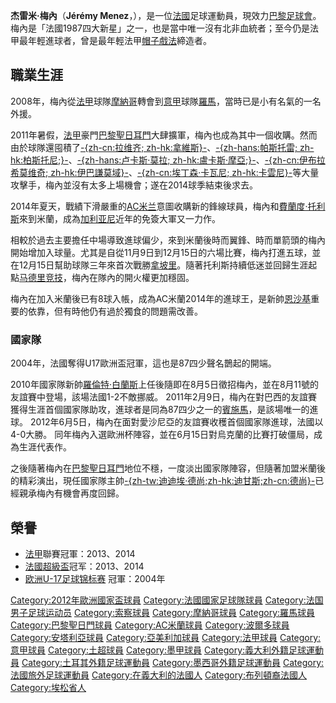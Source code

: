 {{noteta
|T=zh-hans:杰雷米·梅内;zh-hant:傑雷米·梅內;zh-hk:謝路美·文尼斯;zh-tw:傑雷米·梅內茲;zh-mo:謝路美·文尼斯;
|G1=意甲|G2=UEFA
|1=zh-hans:杰雷米;zh-hant:傑雷米;zh-hk:謝路美;zh-tw:傑雷米;zh-mo:謝路美;
|2=zh-hans:梅内;zh-hant:梅內;zh-hk:文尼斯;zh-tw:梅內茲;zh-mo:文尼斯;
|3=zh-hans:索肖;zh-hk:索察;zh-tw:索肖;
}}
{{Infobox Football biography
| playername          = 杰雷米·梅內<br /> '' Jérémy Menez ''
| image               = [[File:Jérémy_Ménez_(11-03-2012).JPG|250px]]
| fullname            = Jérémy Menez
| dateofbirth         = {{birth date and age|1987|5|7}}
| cityofbirth         = [[隆格瑞莫|隆格瑞莫]]
| countryofbirth      = {{FRA}}
| height              = {{Height|m=1.81}}
| position            = [[前鋒_(足球)|前鋒]]、[[中場|翼鋒]]
| currentclub         =  [[巴黎足球俱乐部|巴黎足球會]]
| clubnumber          = 39
| youthyears          = 
| youthclubs          = 
| years               = 2003-2006<br />2006-2008<br />2008-2011<br />2011-2014<br />2014-2016<br>2016-2017<br>2017-2018<BR>2018-2019<BR>2019-
| clubs               = [[索肖足球俱樂部|索肖]]<br />[[摩納哥足球俱樂部|摩納哥]]<br />[[羅馬足球俱樂部|羅馬]]<br />[[巴黎圣日耳曼足球俱乐部|巴黎圣日耳曼]]<br />[[米蘭足球俱樂部|AC米蘭]]<br>[[波爾多足球俱樂部|波爾多]]<br>[[安塔利亞體育|安塔利亞體育]]<BR>[[美洲足球俱樂部_(墨西哥)|美洲足球俱樂部 (墨西哥)]]<BR>[[巴黎足球俱乐部|巴黎足球會]]
| caps(goals)         = 55 {{0}}(7)<br />57 (14)<br />84 (7)<br />79 (14)<br />46 (20)<br />26（3）<br>7 (0)<BR>18 (5)
| nationalyears       =  2002-2003<br />2003-2004<br />2005<br />2005-2006<br />2008<br />2010-2013
| nationalteam        = {{flagicon|FRA}} [[法國16歲以下國家足球隊|法國U16]] <br /> {{flagicon|FRA}} [[法國17歲以下國家足球隊|法國U17]] <br /> {{flagicon|FRA}} [[法國18歲以下國家足球隊|法國U18]] <br /> {{flagicon|FRA}} [[法國19歲以下國家足球隊|法國U19]] <br /> {{flagicon|FRA}} [[法國21歲以下國家足球隊|法國U21]] <br /> {{flagicon|FRA}} [[法国国家足球队|法國]]
| nationalcaps(goals) = 14 (12)<br />17 (6)<br />6 (6)<br />9 (3)<br />3 (0)<br />24 (2)
| pcupdate            = 2019-89-27
| ntupdate            = 2013-3-26
}}
'''杰雷米·梅內'''（'''Jérémy Menez'''，{{bd|1987年|5月7日|catIdx=Menez, Jérémy}}），是一位[[法國|法國]]足球運動員，現效力[[巴黎足球俱乐部|巴黎足球會]]。梅內是「法國1987四大新星」之一，也是當中唯一沒有北非血統者；至今仍是法甲最年輕進球者，曾是最年輕法甲[[帽子戲法|帽子戲法]]締造者。

== 職業生涯 ==
2008年，梅內從[[法國足球甲級聯賽|法甲]]球隊[[摩納哥足球俱樂部|摩納哥]]轉會到[[意大利足球甲級聯賽|意甲]]球隊[[羅馬足球俱樂部|羅馬]]，當時已是小有名氣的一名外援。

2011年暑假，[[法甲|法甲]]豪門[[巴黎聖日耳門|巴黎聖日耳門]]大肆擴軍，梅內也成為其中一個收購。然而由於球隊還囤積了[[埃兹奎尔·拉维齐|-{zh-cn:拉维齐; zh-hk:拿維斯}-]]、[[哈維爾·帕斯托雷|-{zh-hans:帕斯托雷; zh-hk:柏斯托尼;}-]]、[[卢卡斯·罗德里格斯·莫拉·达席尔瓦|-{zh-hans:卢卡斯·莫拉; zh-hk:盧卡斯·摩亞;}-]]、[[兹拉坦·伊布拉希莫维奇|-{zh-cn:伊布拉希莫维奇; zh-hk:伊巴謙莫域}-]]、[[埃丁森·卡瓦尼|-{zh-cn:埃丁森·卡瓦尼; zh-hk:卡雲尼}-]]等大量攻擊手，梅內並沒有太多上場機會；遂在2014球季結束後求去。

2014年夏天，戰績下滑嚴重的[[AC米兰|AC米兰]]意圖收購新的鋒線球員，梅內和[[費蘭度·托利斯|費蘭度·托利斯]]來到米蘭，成為[[阿德里亚诺·加利亚尼|加利亚尼]]近年的免簽大軍又一力作。

相較於過去主要擔任中場導致進球偏少，來到米蘭後時而翼鋒、時而單箭頭的梅內開始增加入球量。尤其是自從11月9日到12月15日的六場比賽，梅內打進五球，並在12月15日幫助球隊三年來首次戰勝[[那不勒斯足球俱乐部|拿坡里]]。隨著托利斯持續低迷並回歸生涯起點[[马德里竞技俱乐部|马德里竞技]]，梅內在隊內的開火權更加穩固。

梅內在加入米蘭後已有8球入帳，成為AC米蘭2014年的進球王，是新帥[[恩沙基|恩沙基]]重要的依靠，但有時他仍有過於獨食的問題需改善。

=== 國家隊 ===
2004年，法國奪得U17歐洲盃冠軍，這也是87四少聲名鵲起的開端。

2010年國家隊新帥[[羅倫特·白蘭斯|羅倫特·白蘭斯]]上任後隨即在8月5日徵招梅內，並在8月11號的友誼賽中登場，該場法國1-2不敵挪威。
2011年2月9日，梅內在對巴西的友誼賽獲得生涯首個國家隊助攻，進球者是同為87四少之一的[[卡里姆·本泽马|賓施馬]]，是該場唯一的進球。
2012年6月5日，梅內在面對愛沙尼亞的友誼賽收穫首個國家隊進球，法國以4-0大勝。
同年梅內入選歐洲杯陣容，並在6月15日對烏克蘭的比賽打破僵局，成為生涯代表作。

之後隨著梅內在[[巴黎聖日耳門|巴黎聖日耳門]]地位不穩，一度淡出國家隊陣容，但隨著加盟米蘭後的精彩演出，現任國家隊主帥[[迪甘斯|-{zh-tw:迪迪埃·德尚;zh-hk:迪甘斯;zh-cn:德尚}-]]已經親承梅內有機會再度回歸。

== 榮譽 ==
* [[法甲|法甲]]聯賽冠軍：2013、2014
* [[法國超級盃|法國超級盃]]冠军：2013、2014
* [[欧洲U-17足球锦标赛|欧洲U-17足球锦标赛]] 冠軍：2004年

{{2012年欧洲足球锦标赛法国参赛名单}}
{{DEFAULTSORT:Menez, Jérémy}}
[[Category:2012年歐洲國家盃球員|Category:2012年歐洲國家盃球員]]
[[Category:法國國家足球隊球員|Category:法國國家足球隊球員]]
[[Category:法国男子足球运动员|Category:法国男子足球运动员]]
[[Category:索察球員|Category:索察球員]]
[[Category:摩納哥球員|Category:摩納哥球員]]
[[Category:羅馬球員|Category:羅馬球員]]
[[Category:巴黎聖日門球員|Category:巴黎聖日門球員]]
[[Category:AC米蘭球員|Category:AC米蘭球員]]
[[Category:波爾多球員|Category:波爾多球員]]
[[Category:安塔利亞球員|Category:安塔利亞球員]]
[[Category:亞美利加球員|Category:亞美利加球員]]
[[Category:法甲球員|Category:法甲球員]]
[[Category:意甲球員|Category:意甲球員]]
[[Category:土超球員|Category:土超球員]]
[[Category:墨甲球員|Category:墨甲球員]]
[[Category:義大利外籍足球運動員|Category:義大利外籍足球運動員]]
[[Category:土耳其外籍足球運動員|Category:土耳其外籍足球運動員]]
[[Category:墨西哥外籍足球運動員|Category:墨西哥外籍足球運動員]]
[[Category:法國旅外足球運動員|Category:法國旅外足球運動員]]
[[Category:在義大利的法國人|Category:在義大利的法國人]]
[[Category:布列頓裔法國人|Category:布列頓裔法國人]]
[[Category:埃松省人|Category:埃松省人]]